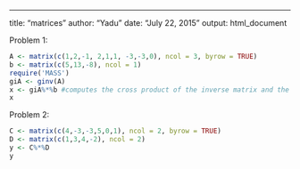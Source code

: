 ---
title: "matrices"
author: "Yadu"
date: "July 22, 2015"
output: html_document

Problem 1:
```r
A <- matrix(c(1,2,-1, 2,1,1, -3,-3,0), ncol = 3, byrow = TRUE)
b <- matrix(c(5,13,-8), ncol = 1)
require('MASS')
giA <- ginv(A)
x <- giA%*%b #computes the cross product of the inverse matrix and the column vector 
x
```

Problem 2: 
```r
C <- matrix(c(4,-3,-3,5,0,1), ncol = 2, byrow = TRUE)
D <- matrix(c(1,3,4,-2), ncol = 2)
y <- C%*%D
y
```